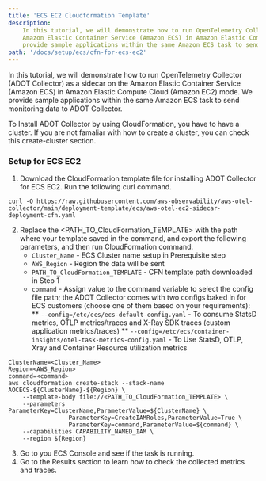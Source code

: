 ```yaml
---
title: 'ECS EC2 Cloudformation Template'
description:
    In this tutorial, we will demonstrate how to run OpenTelemetry Collector (ADOT Collector) as a sidecar on the
    Amazon Elastic Container Service (Amazon ECS) in Amazon Elastic Compute Cloud (Amazon EC2) mode. We
    provide sample applications within the same Amazon ECS task to send monitoring data to ADOT Collector.
path: '/docs/setup/ecs/cfn-for-ecs-ec2'
---
```



In this tutorial, we will demonstrate how to run OpenTelemetry Collector (ADOT Collector) as a sidecar on the
Amazon Elastic Container Service (Amazon ECS) in Amazon Elastic Compute Cloud (Amazon EC2) mode. We provide sample
applications within the same Amazon ECS task to send monitoring data to ADOT Collector.

<SectionSeparator />

To Install ADOT Collector by using CloudFormation, you have to have a cluster.
If you are not famaliar with how to create a cluster, you can check this <Link to="/docs/setup/ecs/create-cluster">create-cluster</Link>
section.

### Setup for ECS EC2
1. Download the CloudFormation template file for installing ADOT Collector for ECS EC2. Run the following curl command.
```
curl -O https://raw.githubusercontent.com/aws-observability/aws-otel-collector/main/deployment-template/ecs/aws-otel-ec2-sidecar-deployment-cfn.yaml
```
2. Replace the <PATH_TO_CloudFormation_TEMPLATE> with the path where your template saved in the command, and export the
   following parameters, and then run CloudFormation command.
    * `Cluster_Name` - ECS Cluster name setup in Prerequisite step
    * `AWS_Region` - Region the data will be sent
    * `PATH_TO_CloudFormation_TEMPLATE` - CFN template path downloaded in Step 1
    * `command` -  Assign value to the command variable to select the config file path; the ADOT Collector comes with two configs baked in for ECS customers (choose one of them based on your requirements):
        ** `--config=/etc/ecs/ecs-default-config.yaml` - To consume StatsD metrics, OTLP metrics/traces and X-Ray SDK traces (custom application metrics/traces)
        ** `--config=/etc/ecs/container-insights/otel-task-metrics-config.yaml` - To Use StatsD, OTLP, Xray and Container Resource utilization metrics

```console lineNumbers=true
ClusterName=<Cluster_Name>
Region=<AWS_Region>
command=<command>
aws cloudformation create-stack --stack-name AOCECS-${ClusterName}-${Region} \
    --template-body file://<PATH_TO_CloudFormation_TEMPLATE> \
    --parameters ParameterKey=ClusterName,ParameterValue=${ClusterName} \
                 ParameterKey=CreateIAMRoles,ParameterValue=True \
                 ParameterKey=command,ParameterValue=${command} \
    --capabilities CAPABILITY_NAMED_IAM \
    --region ${Region}
```
3. Go to you ECS Console and see if the task is running.
4. Go to the <Link to="/docs/setup/ecs#3-results">Results</Link> section to learn how to check the collected metrics and traces.

